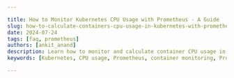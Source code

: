 ```yaml
---

title: How to Monitor Kubernetes CPU Usage with Prometheus - A Guide
slug: how-to-calculate-containers-cpu-usage-in-kubernetes-with-prometheus-as-monitoring
date: 2024-07-24
tags: [faq, prometheus]
authors: [ankit_anand]
description: Learn how to monitor and calculate container CPU usage in Kubernetes using Prometheus. Explore key metrics, PromQL queries, and optimization strategies.
keywords: [Kubernetes, CPU usage, Prometheus, container monitoring, PromQL, Grafana, resource optimization]

---
```


<head>
<script
  type="application/ld+json"
  dangerouslySetInnerHTML={{ __html: JSON.stringify({
    "@context": "https://schema.org",
    "@type": "TechArticle",
    "headline": "How to Monitor Kubernetes CPU Usage with Prometheus: A Guide",
    "alternativeHeadline": "Calculate Container CPU Usage in Kubernetes with Prometheus Monitoring",
    "author": {
      "@type": "Person",
      "name": "Ankit Anand"
    },
    "publisher": {
      "@type": "Organization",
      "name": "SigNoz",
      "logo": {
        "@type": "ImageObject",
        "url": "https://signoz.io/img/SigNozLogo-orange.svg"
      }
    },
    "datePublished": "2024-07-24T00:00:00Z",
    "dateModified": "2024-07-24T00:00:00Z",
    "mainEntityOfPage": {
      "@type": "WebPage",
      "@id": "https://signoz.io/guides/how-to-calculate-containers-cpu-usage-in-kubernetes-with-prometheus-as-monitoring/"
    },
    "description": "Learn how to monitor and calculate container CPU usage in Kubernetes using Prometheus. Explore key metrics, PromQL queries, and optimization strategies.",
    "keywords": "Kubernetes, CPU usage, Prometheus, container monitoring, PromQL, Grafana, resource optimization",
    "articleSection": "Technology",
    "inLanguage": "en",
    "isPartOf": {
      "@type": "Blog",
      "name": "SigNoz Blog",
      "url": "https://signoz.io/blog/"
    },
    "about": [
      {
        "@type": "Thing",
        "name": "Kubernetes",
        "description": "An open-source container orchestration platform designed to automate deploying, scaling, and operating application containers."
      },
      {
        "@type": "Thing",
        "name": "Prometheus",
        "description": "An open-source monitoring and alerting toolkit designed for reliability and scalability."
      },
      {
        "@type": "Thing",
        "name": "CPU Usage",
        "description": "A measure of the amount of computational power used by processes in a computing environment."
      },
      {
        "@type": "Thing",
        "name": "PromQL",
        "description": "Prometheus Query Language used to query and analyze metrics."
      },
      {
        "@type": "Thing",
        "name": "Grafana",
        "description": "An open-source platform for monitoring and observability, used for visualizing time series data."
      }
    ],
    "mentions": [
      {
        "@type": "SoftwareApplication",
        "name": "Prometheus",
        "applicationCategory": "Monitoring Tool"
      },
      {
        "@type": "SoftwareApplication",
        "name": "SigNoz",
        "applicationCategory": "Observability Platform"
      }
    ],
    "mainEntity": {
      "@type": "FAQPage",
      "mainEntity": [
        {
          "@type": "Question",
          "name": "What is the difference between CPU requests and limits in Kubernetes?",
          "acceptedAnswer": {
            "@type": "Answer",
            "text": "CPU requests guarantee a minimum amount of CPU resources, while limits cap the maximum CPU a container can use. Requests help with scheduling, ensuring nodes have enough resources. Limits prevent containers from consuming excessive CPU."
          }
        },
        {
          "@type": "Question",
          "name": "How often should I collect CPU metrics in a Kubernetes environment?",
          "acceptedAnswer": {
            "@type": "Answer",
            "text": "Collect CPU metrics every 15-30 seconds for real-time monitoring. For long-term analysis, aggregate data over longer intervals (e.g., 5 minutes) to reduce storage requirements while maintaining useful insights."
          }
        },
        {
          "@type": "Question",
          "name": "Can Prometheus monitor CPU usage of individual containers within a pod?",
          "acceptedAnswer": {
            "@type": "Answer",
            "text": "Yes, Prometheus can monitor CPU usage of individual containers within a pod. Use the `container` label in your queries to differentiate between containers in the same pod."
          }
        },
        {
          "@type": "Question",
          "name": "How do I handle CPU usage spikes in my Kubernetes cluster?",
          "acceptedAnswer": {
            "@type": "Answer",
            "text": "To handle CPU usage spikes: 1. Set up alerts for sudden increases in CPU usage 2. Implement Horizontal Pod Autoscaling to automatically scale during high load 3. Use Vertical Pod Autoscaling to adjust resource requests and limits 4. Analyze the cause of spikes and optimize application code if necessary."
          }
        }
      ]
    },
    "tutorial": {
      "@type": "HowTo",
      "name": "Monitoring Kubernetes CPU Usage with Prometheus",
      "step": [
        {
          "@type": "HowToStep",
          "name": "Deploy Prometheus",
          "text": "Deploy Prometheus in your Kubernetes cluster using the provided YAML file."
        },
        {
          "@type": "HowToStep",
          "name": "Configure Prometheus",
          "text": "Configure Prometheus to scrape Kubernetes CPU metrics by applying the provided configuration file."
        },
        {
          "@type": "HowToStep",
          "name": "Calculate CPU Usage",
          "text": "Use the `rate()` function with the `container_cpu_usage_seconds_total` metric to calculate CPU usage."
        },
        {
          "@type": "HowToStep",
          "name": "Use PromQL Queries",
          "text": "Implement useful PromQL queries to gain insights into CPU usage, such as overall cluster CPU utilization, top CPU-consuming pods, and detecting CPU throttling."
        },
        {
          "@type": "HowToStep",
          "name": "Visualize with Grafana",
          "text": "Integrate Grafana with Prometheus and create dashboards to visualize CPU usage metrics."
        },
        {
          "@type": "HowToStep",
          "name": "Visualize with SigNoz",
          "text": "Integrate SigNoz with your Kubernetes cluster, create dashboards, and set up alerts for CPU usage thresholds."
        },
        {
          "@type": "HowToStep",
          "name": "Optimize Kubernetes Deployments",
          "text": "Analyze CPU usage patterns to right-size container resources and implement Horizontal Pod Autoscaling based on CPU metrics."
        }
      ]
    }
  }) }}
/>
</head>

Kubernetes has revolutionized container orchestration, but managing resources like CPU usage in a dynamic environment can be challenging. This guide shows you how to calculate and monitor container CPU usage in Kubernetes using Prometheus.

## Understanding Kubernetes CPU Usage and Monitoring

CPU usage in Kubernetes represents the amount of computational power containers consume. Monitoring this usage is crucial for maintaining optimal performance, preventing resource bottlenecks, and ensuring efficient resource allocation.

Prometheus, an open-source monitoring system, plays a vital role in the Kubernetes ecosystem. It collects and stores time-series data, making it ideal for tracking CPU metrics. Key CPU usage metrics in Kubernetes include:

- container_cpu_usage_seconds_total
- node_cpu_utilization
- pod_cpu_utilization

These metrics provide insights into CPU consumption at various levels: containers, pods, and nodes.

## CPU Metrics in Kubernetes

The `container_cpu_usage_seconds_total` metric is fundamental for calculating CPU usage. It represents the cumulative CPU time consumed by a container since it started.

Kubernetes expresses CPU resources in cores. A single core is equivalent to:

- 1 AWS vCPU
- 1 GCP Core
- 1 Azure vCore
- 1 Hyperthread on a bare-metal processor

CPU requests and limits differ from actual usage:

- Requests: The guaranteed CPU resources for a container
- Limits: The maximum CPU a container can use
- Actual usage: The real-time CPU consumption

Monitoring at container, pod, and cluster levels provides a comprehensive view of resource utilization and helps identify potential issues.

## Setting Up Prometheus for Kubernetes CPU Monitoring

To set up Prometheus for Kubernetes CPU monitoring:

1. Deploy Prometheus in your Kubernetes cluster:
    
    ```yaml
    kubectl apply -f <https://raw.githubusercontent.com/prometheus-operator/prometheus-operator/main/bundle.yaml>
    
    ```
    
2. Configure Prometheus to scrape Kubernetes CPU metrics:
    
    ```yaml
    apiVersion: monitoring.coreos.com/v1
    kind: Prometheus
    metadata:
      name: prometheus
      namespace: monitoring
    spec:
      serviceAccountName: prometheus
      serviceMonitorSelector:
        matchLabels:
          team: frontend
      ruleSelector:
        matchLabels:
          team: frontend
      resources:
        requests:
          memory: 400Mi
    
    ```
    
3. Apply the configuration:
    
    ```
    kubectl apply -f prometheus-config.yaml
    
    ```
    

Best practices for Prometheus deployment in production:

- Use persistent storage for long-term data retention
- Implement proper access controls and authentication
- Set up alerting for critical metrics
- Regularly update Prometheus to the latest stable version

## Calculating Container CPU Usage with Prometheus

To calculate CPU usage, use the `rate()` function with the `container_cpu_usage_seconds_total` metric. The formula is:

```
sum(rate(container_cpu_usage_seconds_total{}[1m]))

```

This calculates the per-second rate of CPU usage over the last minute. To aggregate CPU usage across multiple containers or pods, you can use labels:

```
sum(rate(container_cpu_usage_seconds_total{pod=~"app-.*"}[1m])) by (pod)

```

To convert raw CPU usage to a percentage of available resources:

```
(sum(rate(container_cpu_usage_seconds_total{}[1m])) / sum(machine_cpu_cores)) * 100

```

## PromQL Queries for CPU Usage Insights

Here are some useful PromQL queries for CPU usage insights:

1. Overall cluster CPU utilization:
    
    ```
    sum(rate(container_cpu_usage_seconds_total{container!=""}[5m])) / sum(machine_cpu_cores) * 100
    
    ```
    
2. Top CPU-consuming pods:
    
    ```
    topk(10, sum(rate(container_cpu_usage_seconds_total{container!=""}[5m])) by (pod))
    
    ```
    
3. CPU usage vs. requests:
    
    ```
    sum(rate(container_cpu_usage_seconds_total{container!=""}[5m])) by (pod) / sum(kube_pod_container_resource_requests_cpu_cores) by (pod)
    
    ```
    
4. Detecting CPU throttling:
    
    ```
    sum(rate(container_cpu_cfs_throttled_seconds_total{}[5m])) by (pod) > 0
    
    ```
    

## Visualizing CPU Usage with Grafana

To visualize CPU usage with Grafana:

1. Integrate Grafana with Prometheus:
    - Add Prometheus as a data source in Grafana
    - Configure the Prometheus server URL
2. Create CPU usage dashboards:
    - Use the queries mentioned above
    - Add time series graphs, gauges, and tables
3. Set up alerts for CPU usage thresholds:
    - Define alert rules based on CPU utilization percentages
    - Configure notification channels (email, Slack, etc.)

## Visualizing CPU Usage with SigNoz

To visualize CPU usage with SigNoz:

1. SetUp SigNoz
    
    <GetStartedSigNoz />
    
2. Integrate SigNoz with your Kubernetes cluster:
    - Deploy SigNoz using Helm or Kubernetes manifests
    - Configure SigNoz to scrape Prometheus metrics from your cluster
3. Create CPU usage dashboards:
    - Use the PromQL queries mentioned earlier
    - Add various visualization types such as time series graphs, gauges, and tables
    - Leverage SigNoz's built-in Kubernetes dashboards for quick insights
4. Set up alerts for CPU usage thresholds:
    - Define alert rules based on CPU utilization percentages
    - Configure notification channels (email, Slack, PagerDuty, etc.)

SigNoz offers several advantages for Kubernetes CPU monitoring:

- Native support for Kubernetes environments
- Unified platform for metrics, traces, and logs
- Custom dashboard creation.
- Advanced querying capabilities using PromQL
- Built-in alerting features.

## Optimizing Kubernetes Deployments Based on CPU Metrics

Analyze CPU usage patterns to right-size container resources:

- If actual usage consistently exceeds requests, increase the request value
- If usage is significantly below limits, consider lowering them

Implement Horizontal Pod Autoscaling (HPA) based on CPU metrics:

```yaml
apiVersion: autoscaling/v2beta1
kind: HorizontalPodAutoscaler
metadata:
  name: my-app-hpa
spec:
  scaleTargetRef:
    apiVersion: apps/v1
    kind: Deployment
    name: my-app
  minReplicas: 2
  maxReplicas: 10
  metrics:
  - type: Resource
    resource:
      name: cpu
      targetAverageUtilization: 50

```

To identify and resolve CPU bottlenecks:

- Look for consistently high CPU usage or frequent throttling
- Consider optimizing application code or increasing resources

Balance CPU usage across nodes by:

- Using node affinity rules to distribute workloads
- Implementing cluster autoscaler to add nodes during high demand

## Key Takeaways

- Prometheus effectively monitors Kubernetes CPU usage
- Understanding Kubernetes metrics is crucial for accurate CPU usage calculation
- PromQL queries enable detailed analysis of CPU utilization patterns
- Visualizing CPU metrics with Grafana aids in resource optimization
- Regular monitoring and analysis of CPU usage optimize Kubernetes performance

## FAQs

### **What is the difference between CPU requests and limits in Kubernetes?**

CPU requests guarantee a minimum amount of CPU resources, while limits cap the maximum CPU a container can use. Requests help with scheduling, ensuring nodes have enough resources. Limits prevent containers from consuming excessive CPU.

### **How often should I collect CPU metrics in a Kubernetes environment?**

Collect CPU metrics every 15-30 seconds for real-time monitoring. For long-term analysis, aggregate data over longer intervals (e.g., 5 minutes) to reduce storage requirements while maintaining useful insights.

### **Can Prometheus monitor CPU usage of individual containers within a pod?**

Yes, Prometheus can monitor CPU usage of individual containers within a pod. Use the `container` label in your queries to differentiate between containers in the same pod.

### **How do I handle CPU usage spikes in my Kubernetes cluster?**

To handle CPU usage spikes:

1. Set up alerts for sudden increases in CPU usage
2. Implement Horizontal Pod Autoscaling to automatically scale during high load
3. Use Vertical Pod Autoscaling to adjust resource requests and limits
4. Analyze the cause of spikes and optimize application code if necessary

## Enhance Your Monitoring with SigNoz

While Prometheus offers powerful monitoring capabilities, managing retention and scaling can become challenging as your infrastructure grows. SigNoz provides a comprehensive monitoring solution that builds upon Prometheus' strengths while addressing its limitations.

<GetStartedSigNoz />

With SigNoz, you can:
- Scale your monitoring infrastructure effortlessly
- Access advanced querying and visualization capabilities
- Benefit from integrated tracing and logging alongside metrics.
- Get high performance with the clickhouse database
- Take advantage of SigNoz's exceptional exception monitoring capabilities

## Resources
- [How to Monitor Kubernetes Clusters using Prometheus](https://signoz.io/guides/kubernetes-monitoring-prometheus/)
- [Kubernetes Monitoring - 8 Best Practices for Effective Cluster Monitoring](https://signoz.io/guides/kubernetes-monitoring-best-practices/)